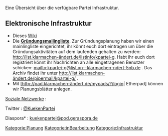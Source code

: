 Eine Übersicht über die verfügbare Partei Infrastruktur.

== Elektronische Infrastruktur ==

* Dieses [[Hauptseite| Wiki]]
* Die '''[http://list.klarmachen-ändert.de/listinfo/kpartei-g Gründungsmailingliste]'''. Zur Gründungsplanung haben wir einen mainlingliste eingerichtet, ihr könnt euch dort eintragen um über die Gründungsaktivitäten auf dem laufenden gehalten zu werden: http://list.klarmachen-ändert.de/listinfo/kpartei-g. Habt ihr euch dort registriert könnt ihr Nachrichten an alle eingetragenen Benutzer schicken: mailto:kpartei-g@list.xn--klarmachen-ndert-5nb.de . Das Archiv findet ihr unter http://list.klarmachen-ändert.de/pipermail/kpartei-g/ .
* Mit [http://pad.klarmachen-ändert.de/mypads/?/login| Etherpad] können wir Planungsblätter anlegen.


[[Soziales_Netzwerk| Soziale Netzwerke]] :

Twitter   : [https://twitter.com/KuekenPartei @KuekenPartei]

Diaspora* : [https://pod.geraspora.de/people/253952d09cd60133273c4860008dbc6c kuekenpartei@pod.geraspora.de]

[[Kategorie:Planung]]
[[Kategorie:inBearbeitung]]
[[Kategorie:Infrastruktur]]